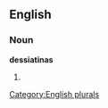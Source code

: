 ==English==

===Noun===
'''dessiatinas'''

# {{plural of|[[dessiatina]]}}

[[Category:English plurals]]